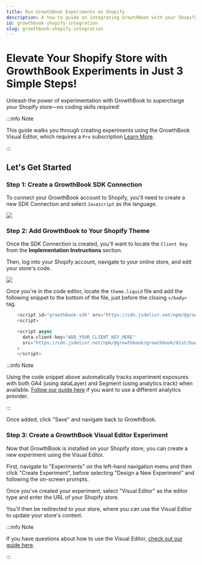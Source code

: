 ```yaml
---
title: Run GrowthBook Experiments on Shopify
description: A how-to guide on integrating GrowthBook with your Shopify store.
id: growthbook-shopify-integration
slug: growthbook-shopify-integration
---
```


# Elevate Your Shopify Store with GrowthBook Experiments in Just 3 Simple Steps!

Unleash the power of experimentation with GrowthBook to supercharge your Shopify store—no coding skills required!

:::info Note

This guide walks you through creating experiments using the GrowthBook Visual Editor, which requires a `Pro` subscription [Learn More](https://www.growthbook.io/pricing).

:::

## Let's Get Started

### Step 1: Create a GrowthBook SDK Connection

To connect your GrowthBook account to Shopify, you'll need to create a new SDK Connection and select `Javascript` as the language.

![](../../static/images/integrations/shopify/growthbook-shopify-sdk-connection.png)

### Step 2: Add GrowthBook to Your Shopify Theme

Once the SDK Connection is created, you'll want to locate the `Client Key` from the <strong>Implementation Instructions</strong> section.

Then, log into your Shopify account, navigate to your online store, and edit your store's code.

![](../../static/images/integrations/shopify/growthbook-shopify-edit-code.png)

Once you're in the code editor, locate the `theme.liquid` file and add the following snippet to the bottom of the file, just before the closing `</body>` tag.

```js
    <script id="growthbook-sdk" src="https://cdn.jsdelivr.net/npm/@growthbook/growthbook/dist/bundles/index.min.js" defer></script>
    <script>

    <script async
      data-client-key="ADD_YOUR_CLIENT_KEY_HERE"
      src="https://cdn.jsdelivr.net/npm/@growthbook/growthbook/dist/bundles/auto.min.js"
    >
    </script>
```

:::info Note

Using the code snippet above automatically tracks experiment exposures with both GA4 (using dataLayer) and Segment (using analytics.track) when available. [Follow our guide here](https://docs.growthbook.io/app/visual#option-2-pre-built-script-tag-best-for-shopify-webflow) if you want to use a different analytics provider.

:::

Once added, click "Save" and navigate back to GrowthBook.

### Step 3: Create a GrowthBook Visual Editor Experiment

Now that GrowthBook is installed on your Shopify store, you can create a new experiment using the Visual Editor.

First, navigate to "Experiments" on the left-hand navigation menu and then click "Create Experiment", before selecting "Design a New Experiment" and following the on-screen prompts.

Once you've created your experiment, select "Visual Editor" as the editor type and enter the URL of your Shopify store.

You'll then be redirected to your store, where you can use the Visual Editor to update your store's content.

:::info Note

If you have questions about how to use the Visual Editor, [check out our guide here](https://docs.growthbook.io/app/visual).

:::
